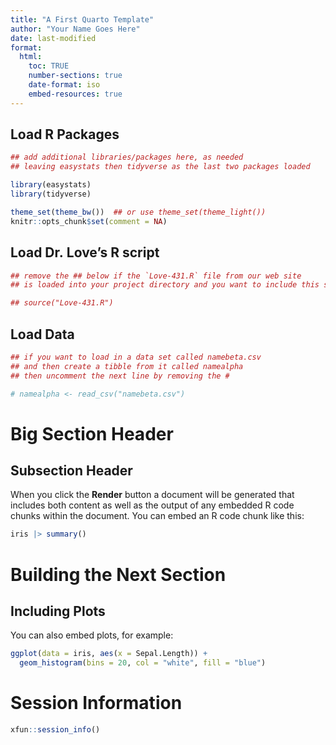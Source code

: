---
title: "A First Quarto Template"
author: "Your Name Goes Here"
date: last-modified
format: 
  html:
    toc: TRUE
    number-sections: true
    date-format: iso
    embed-resources: true
---

## Load R Packages

```{r library_load, message = FALSE}

## add additional libraries/packages here, as needed
## leaving easystats then tidyverse as the last two packages loaded

library(easystats)
library(tidyverse)

theme_set(theme_bw())  ## or use theme_set(theme_light())
knitr::opts_chunk$set(comment = NA)
```

## Load Dr. Love's R script

```{r}
## remove the ## below if the `Love-431.R` file from our web site
## is loaded into your project directory and you want to include this script

## source("Love-431.R")
```


## Load Data

```{r load_data}
## if you want to load in a data set called namebeta.csv
## and then create a tibble from it called namealpha
## then uncomment the next line by removing the #

# namealpha <- read_csv("namebeta.csv") 
```

# Big Section Header

## Subsection Header

When you click the **Render** button a document will be generated that includes both content as well as the output of any embedded R code chunks within the document. You can embed an R code chunk like this:

```{r iris_summary}
iris |> summary()
```

# Building the Next Section

## Including Plots

You can also embed plots, for example:

```{r iris_plot}
ggplot(data = iris, aes(x = Sepal.Length)) +
  geom_histogram(bins = 20, col = "white", fill = "blue")
```

# Session Information

```{r session_info}
xfun::session_info()
```


